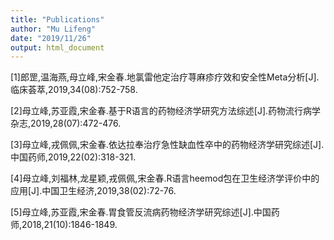 ```yaml
---
title: "Publications"
author: "Mu Lifeng"
date: "2019/11/26"
output: html_document
---
```


[1]郎罡,温海燕,母立峰,宋金春.地氯雷他定治疗荨麻疹疗效和安全性Meta分析[J].临床荟萃,2019,34(08):752-758.

[2]母立峰,苏亚霞,宋金春.基于R语言的药物经济学研究方法综述[J].药物流行病学杂志,2019,28(07):472-476.

[3]母立峰,戎佩佩,宋金春.依达拉奉治疗急性缺血性卒中的药物经济学研究综述[J].中国药师,2019,22(02):318-321.

[4]母立峰,刘福林,龙星颖,戎佩佩,宋金春.R语言heemod包在卫生经济学评价中的应用[J].中国卫生经济,2019,38(02):72-76.

[5]母立峰,苏亚霞,宋金春.胃食管反流病药物经济学研究综述[J].中国药师,2018,21(10):1846-1849.

